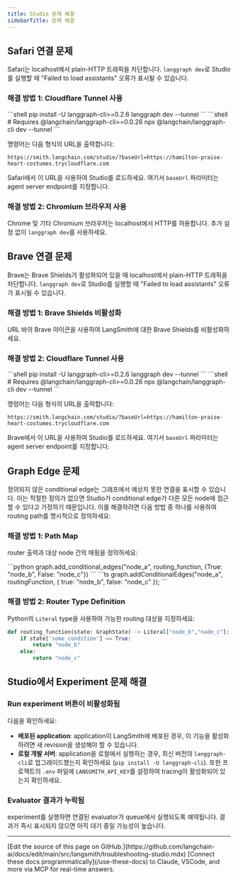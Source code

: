 ```yaml
---
title: Studio 문제 해결
sidebarTitle: 문제 해결
---
```


## Safari 연결 문제

Safari는 localhost에서 plain-HTTP 트래픽을 차단합니다. `langgraph dev`로 Studio를 실행할 때 "Failed to load assistants" 오류가 표시될 수 있습니다.

### 해결 방법 1: Cloudflare Tunnel 사용

<Tabs>
    <Tab title="Python">
    ```shell
    pip install -U langgraph-cli>=0.2.6
    langgraph dev --tunnel
    ```
    </Tab>
    <Tab title="JS">
    ```shell
    # Requires @langchain/langgraph-cli>=0.0.26
    npx @langchain/langgraph-cli dev --tunnel
    ```
    </Tab>
</Tabs>

명령어는 다음 형식의 URL을 출력합니다:

```shell
https://smith.langchain.com/studio/?baseUrl=https://hamilton-praise-heart-costumes.trycloudflare.com
```

Safari에서 이 URL을 사용하여 Studio를 로드하세요. 여기서 `baseUrl` 파라미터는 agent server endpoint를 지정합니다.

### 해결 방법 2: Chromium 브라우저 사용

Chrome 및 기타 Chromium 브라우저는 localhost에서 HTTP를 허용합니다. 추가 설정 없이 `langgraph dev`를 사용하세요.

## Brave 연결 문제

Brave는 Brave Shields가 활성화되어 있을 때 localhost에서 plain-HTTP 트래픽을 차단합니다. `langgraph dev`로 Studio를 실행할 때 "Failed to load assistants" 오류가 표시될 수 있습니다.

### 해결 방법 1: Brave Shields 비활성화

URL 바의 Brave 아이콘을 사용하여 LangSmith에 대한 Brave Shields를 비활성화하세요.

### 해결 방법 2: Cloudflare Tunnel 사용

<Tabs>
    <Tab title="Python">
    ```shell
    pip install -U langgraph-cli>=0.2.6
    langgraph dev --tunnel
    ```
    </Tab>
    <Tab title="JS">
    ```shell
    # Requires @langchain/langgraph-cli>=0.0.26
    npx @langchain/langgraph-cli dev --tunnel
    ```
    </Tab>
</Tabs>

명령어는 다음 형식의 URL을 출력합니다:

```shell
https://smith.langchain.com/studio/?baseUrl=https://hamilton-praise-heart-costumes.trycloudflare.com
```

Brave에서 이 URL을 사용하여 Studio를 로드하세요. 여기서 `baseUrl` 파라미터는 agent server endpoint를 지정합니다.

## Graph Edge 문제

정의되지 않은 conditional edge는 그래프에서 예상치 못한 연결을 표시할 수 있습니다. 이는
적절한 정의가 없으면 Studio가 conditional edge가 다른 모든 node에 접근할 수 있다고 가정하기 때문입니다. 이를 해결하려면 다음 방법 중 하나를 사용하여 routing path를 명시적으로 정의하세요:

### 해결 방법 1: Path Map

router 출력과 대상 node 간의 매핑을 정의하세요:

<Tabs>
    <Tab title="Python">
    ```python
    graph.add_conditional_edges("node_a", routing_function, {True: "node_b", False: "node_c"})
    ```
    </Tab>
    <Tab title="Javascript">
    ```ts
    graph.addConditionalEdges("node_a", routingFunction, { true: "node_b", false: "node_c" });
    ```
    </Tab>
</Tabs>

<a id="python"></a>
### 해결 방법 2: Router Type Definition

Python의 `Literal` type을 사용하여 가능한 routing 대상을 지정하세요:

```python
def routing_function(state: GraphState) -> Literal["node_b","node_c"]:
    if state['some_condition'] == True:
        return "node_b"
    else:
        return "node_c"
```

## Studio에서 Experiment 문제 해결

### **Run experiment** 버튼이 비활성화됨

다음을 확인하세요:

- **배포된 application**: application이 LangSmith에 배포된 경우, 이 기능을 활성화하려면 새 revision을 생성해야 할 수 있습니다.
- **로컬 개발 서버**: application을 로컬에서 실행하는 경우, 최신 버전의 `langgraph-cli`로 업그레이드했는지 확인하세요 (`pip install -U langgraph-cli`). 또한 프로젝트의 `.env` 파일에 `LANGSMITH_API_KEY`를 설정하여 tracing이 활성화되어 있는지 확인하세요.

### Evaluator 결과가 누락됨

experiment를 실행하면 연결된 evaluator가 queue에서 실행되도록 예약됩니다. 결과가 즉시 표시되지 않으면 아직 대기 중일 가능성이 높습니다.

---

<Callout icon="pen-to-square" iconType="regular">
    [Edit the source of this page on GitHub.](https://github.com/langchain-ai/docs/edit/main/src/langsmith/troubleshooting-studio.mdx)
</Callout>
<Tip icon="terminal" iconType="regular">
    [Connect these docs programmatically](/use-these-docs) to Claude, VSCode, and more via MCP for    real-time answers.
</Tip>
